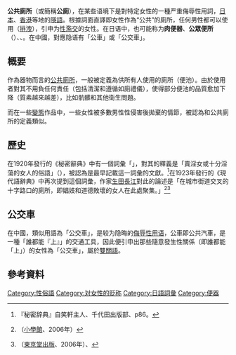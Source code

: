 {{Refimprove|time=2022-05-05T16:41:59+00:00}}
'''公共廁所'''（或簡稱'''公廁'''），在某些语境下是對特定女性的一種严重侮辱性用詞，[[日本|日本]]、[[香港|香港]]等地的[[隱語|隱語]]。根據詞面直譯即女性作為“公共”的廁所，任何男性都可以使用（[[排泄作用|排洩]]），引申为[[劈腿族|性濫交]]的女性。在日语中，也可能称为'''肉便器'''、'''公眾便所'''（{{jpn|j=公衆便所|hg=こうしゅうべんじょ}}）、'''{{lang|ja|公衆便所女}}'''、'''{{lang|ja|公衆便女}}'''。在中國，對應隐语有「公車」或「公交車」。

==概要==
作為器物而言的[[公共廁所|公共廁所]]，一般被定義為供所有人使用的廁所（便池）。由於使用者對其不用負任何責任（包括清潔和遵循如廁禮儀），使得部分便池的品質愈加下降（質素越來越差），比如骯髒和其他衛生問題。

而在一些[[變態_(色情用語)|變態]]作品中，一些女性被多數男性性侵害後拋棄的情節，被認為和公共廁所的定義類似。

==歷史==
在1920年發行的《秘密辭典》中有一個詞彙「{{lang|ja|共同便所}}」，對其的釋義是「賣淫女或十分淫蕩的女人的俗語」（{{lang|ja|淫売婦または多淫な女などをいう俗語}}），被認為是最早記載這一詞彙的文獻。<ref>『秘密辞典』自笑軒主人、千代田出版部、p86。{{NDLJP|962110}}</ref>在1923年發行的《現代語辭典》中再次提到這個詞彙，作家[[生田長江|生田長江]]對此的論述是「在城市街道交叉的十字路口的廁所，即娼妓和道德敗壞的女人在此處聚集。」<ref name="seisenban_nihongo">{{lang|ja|精選版 日本語大辞典 第四巻}}（[[小學館|小學館]]、2006年）{{lang|ja|「共同便所」の項目より}}</ref><ref name="nihongozokugo">{{lang|ja|日本語俗語大辞典}}（[[東京堂出版|東京堂出版]]、2006年）、{{lang|ja|「公衆便所」の項目より。}}</ref>
== 公交車 ==
在中國，類似用語為「公交車」，是较为隐晦的[[髒話|侮辱性用语]]，公車即公共汽車，是一種「誰都能『上』」的交通工具，因此便引申出那些隨意發生性關係（即誰都能「上」）的女性為「公交車」，屬於[[雙關語|雙關語]]。

== 參考資料 ==
{{reflist}}

[[Category:性俗語|Category:性俗語]]
[[Category:对女性的贬称|Category:对女性的贬称]]
[[Category:日語詞彙|Category:日語詞彙]]
[[Category:便器|Category:便器]]